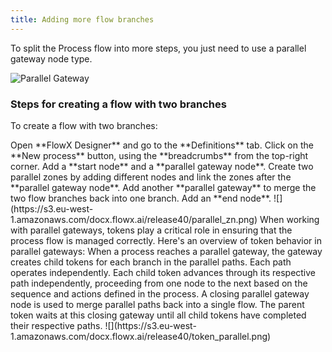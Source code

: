 ```yaml
---
title: Adding more flow branches
---
```


To split the <Tooltip tip= "A process is a representation of a business use case, such as requesting a new credit card. These steps can involve a combination of automated actions and human interactions."> Process flow </Tooltip> into more steps, you just need to use a parallel gateway node type.

<Frame>

![Parallel Gateway](https://s3.eu-west-1.amazonaws.com/docx.flowx.ai/flowx-designer/process_flowx_parallel.png#center)

</Frame>

### Steps for creating a flow with two branches

To create a flow with two branches:

<Steps>
<Step>
Open **FlowX Designer** and go to the **Definitions** tab.
</Step>
<Step>
Click on the **New process** button, using the **breadcrumbs** from the top-right corner.
</Step>
<Step>
Add a **start node** and a **parallel gateway node**.
</Step>
<Step>
Create two parallel zones by adding different nodes and link the zones after the **parallel gateway node**.
</Step>
<Step>
Add another **parallel gateway** to merge the two flow branches back into one branch.
</Step>
<Step>
 Add an **end node**.
</Step>
</Steps>

<Frame>
![](https://s3.eu-west-1.amazonaws.com/docx.flowx.ai/release40/parallel_zn.png)
</Frame>


<Info>
When  working with parallel gateways, tokens play a critical role in ensuring that the process flow is managed correctly. Here's an overview of token behavior in parallel gateways:
<Steps>
<Step>
When a process reaches a parallel gateway, the gateway creates child tokens for each branch in the parallel paths. Each path operates independently.
</Step>
<Step>
Each child token advances through its respective path independently, proceeding from one node to the next based on the sequence and actions defined in the process.
</Step>
<Step>
A closing parallel gateway node is used to merge parallel paths back into a single flow. The parent token waits at this closing gateway until all child tokens have completed their respective paths.
</Step>
</Steps>

<Frame>
![](https://s3.eu-west-1.amazonaws.com/docx.flowx.ai/release40/token_parallel.png)
</Frame>

</Info>

<Card title="Parallel Gateway" href="../../building-blocks/node/parallel-gateway" icon="file">
</Card>

